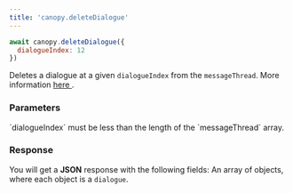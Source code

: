 ```yaml
---
title: 'canopy.deleteDialogue'
---
```


<RequestExample>

```javascript index.js
await canopy.deleteDialogue({
  dialogueIndex: 12
})
```

</RequestExample>

Deletes a dialogue at a given `dialogueIndex` from the `messageThread`. More information 
<a href="/documentation/LLM-Concepts#delete-dialogue"> here </a>.

### Parameters
<ParamField path="dialogueIndex" type="number" required="true">
`dialogueIndex` must be less than the length of the `messageThread` array.
</ParamField>

### Response
You will get a <b>JSON</b> response with the following fields:
<ResponseField name="success" type="boolean">
</ResponseField>
<ResponseField name="timestamp" type="number">
</ResponseField>
<ResponseField name="messageThread" type="array">
An array of objects, where each object is a `dialogue`.
</ResponseField>


